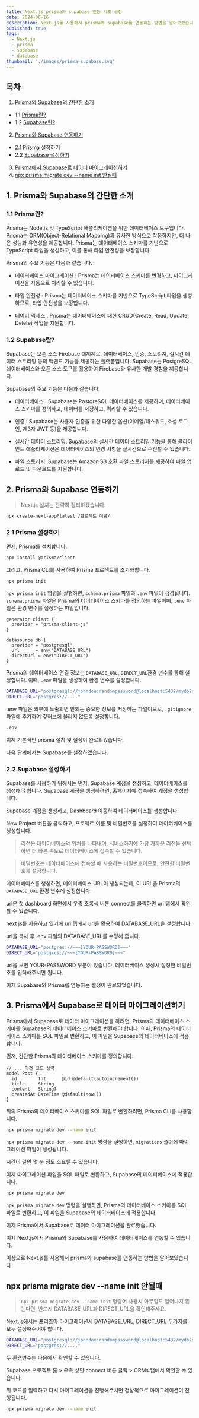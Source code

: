 ```yaml
---
title: Next.js prisma와 supabase 연동 기초 설정
date: 2024-06-16
description: Next.js를 사용해서 prisma와 supabase를 연동하는 방법을 알아보겠습니다.
published: true
tags:
  - Next.js
  - prisma
  - supabase
  - database
thumbnail: './images/prisma-supabase.svg'
---
```


## 목차

1. [Prisma와 Supabase의 간단한 소개](#prisma와-supabase의-간단한-소개)

- 1.1 [Prisma란?](#prisma란)
- 1.2 [Supabase란?](#supabase란)

2. [Prisma와 Supabase 연동하기](#prisma와-supabase-연동하기)

- 2.1 [Prisma 설정하기](#prisma-설정하기)
- 2.2 [Supabase 설정하기](#supabase-설정하기)

3. [Prisma에서 Supabase로 데이터 마이그레이션하기](#prisma에서-supabase로-데이터-마이그레이션하기)
4. [npx prisma migrate dev --name init 안될때](#npx-prisma-migrate-dev---name-init-안될때)

## 1. Prisma와 Supabase의 간단한 소개

### 1.1 Prisma란?

Prisma는 Node.js 및 TypeScript 애플리케이션을 위한 데이터베이스 도구입니다. Prisma는 ORM(Object-Relational Mapping)과 유사한 방식으로 작동하지만, 더 나은 성능과 유연성을 제공합니다. Prisma는 데이터베이스 스키마를 기반으로 TypeScript 타입을 생성하고, 이를 통해 타입 안전성을 보장합니다.

Prisma의 주요 기능은 다음과 같습니다.

- 데이터베이스 마이그레이션 : Prisma는 데이터베이스 스키마를 변경하고, 마이그레이션을 자동으로 처리할 수 있습니다.

- 타입 안전성 : Prisma는 데이터베이스 스키마를 기반으로 TypeScript 타입을 생성하므로, 타입 안전성을 보장합니다.

- 데이터 액세스 : Prisma는 데이터베이스에 대한 CRUD(Create, Read, Update, Delete) 작업을 지원합니다.

### 1.2 Supabase란?

Supabase는 오픈 소스 Firebase 대체제로, 데이터베이스, 인증, 스토리지, 실시간 데이터 스트리밍 등의 백엔드 기능을 제공하는 플랫폼입니다. Supabase는 PostgreSQL 데이터베이스와 오픈 소스 도구를 활용하여 Firebase와 유사한 개발 경험을 제공합니다.

Supabase의 주요 기능은 다음과 같습니다.

- 데이터베이스 : Supabase는 PostgreSQL 데이터베이스를 제공하며, 데이터베이스 스키마를 정의하고, 데이터를 저장하고, 쿼리할 수 있습니다.

- 인증 : Supabase는 사용자 인증을 위한 다양한 옵션(이메일/패스워드, 소셜 로그인, 제3자 JWT 등)을 제공합니다.

- 실시간 데이터 스트리밍: Supabase의 실시간 데이터 스트리밍 기능을 통해 클라이언트 애플리케이션은 데이터베이스의 변경 사항을 실시간으로 수신할 수 있습니다.

- 파일 스토리지: Supabase는 Amazon S3 호환 파일 스토리지를 제공하여 파일 업로드 및 다운로드를 지원합니다.

## 2. Prisma와 Supabase 연동하기

> Next.js 설치는 간략히 정리하겠습니다.

```bash title="bash"
npx create-next-app@latest /프로젝트 이름/
```

### 2.1 Prisma 설정하기

먼저, Prisma를 설치합니다.

```bash title="bash"
npm install @prisma/client
```

그리고, Prisma CLI를 사용하여 Prisma 프로젝트를 초기화합니다.

```bash title="bash"
npx prisma init
```

`npx prisma init` 명령을 실행하면, `schema.prisma` 파일과 `.env` 파일이 생성됩니다. `schema.prisma` 파일은 Prisma의 데이터베이스 스키마를 정의하는 파일이며, `.env` 파일은 환경 변수를 설정하는 파일입니다.

<MDXImage src="./images/prisma-init.png" alt="prisma-init" width="320px" />

```prisma title="schema.prisma"
generator client {
  provider = "prisma-client-js"
}

datasource db {
  provider = "postgresql"
  url      = env("DATABASE_URL")
  directUrl = env("DIRECT_URL")
}
```

Prisma의 데이터베이스 연결 정보는 `DATABASE_URL`, `DIRECT_URL`환경 변수를 통해 설정합니다. 이때, `.env` 파일을 생성하여 환경 변수를 설정합니다.

```bash title=".env"
DATABASE_URL="postgresql://johndoe:randompassword@localhost:5432/mydb?schema=public"
DIRECT_URL="postgres://...."
```

.env 파일은 외부에 노출되면 안되는 중요한 정보를 저장하는 파일이므로, `.gitignore` 파일에 추가하여 깃허브에 올리지 않도록 설정합니다.

```bash title=".gitignore"
.env
```

이제 기본적인 prisma 설치 및 설정이 완료되었습니다.

다음 단계에서는 Supabase를 설정하겠습니다.

### 2.2 Supabase 설정하기

Supabase를 사용하기 위해서는 먼저, Supabase 계정을 생성하고, 데이터베이스를 생성해야 합니다. Supabase 계정을 생성하려면, <MDXLink href="https://supabase.io/" title="Supabase" /> 홈페이지에 접속하여 계정을 생성합니다.

Supabase 계정을 생성하고, Dashboard 이동하여 데이터베이스를 생성합니다.

<MDXImage src="./images/supabase-dashboard.png" alt="supabase-dashboard" />

New Project 버튼을 클릭하고, 프로젝트 이름 및 비밀번호를 설정하여 데이터베이스를 생성합니다.

<MDXImage src="./images/supabase-new-project.png" alt="supabase-new-project" />

> 리전은 데이터베이스의 위치를 나타내며, 서비스하기에 가장 가까운 리전을 선택하면 더 빠른 속도로 데이터베이스에 접속할 수 있습니다.

> 비밀번호는 데이터베이스에 접속할 때 사용하는 비밀번호이므로, 안전한 비밀번호를 설정합니다.

데이터베이스를 생성하면, 데이터베이스 URL이 생성되는데, 이 URL을 Prisma의 `DATABASE_URL` 환경 변수에 설정합니다.

url은 첫 dashboard 화면에서 우측 초록색 버튼 connect를 클릭하면 uri 탭에서 확인할 수 있습니다.

next js를 사용하고 있기에 uri 탭에서 url을 활용하여 DATABASE_URL을 설정합니다.

url을 복사 후 .env 파일의 DATABASE_URL를 수정해 줍니다.

```bash title=".env"
DATABASE_URL="postgres://~~~[YOUR-PASSWORD]~~~"
DIRECT_URL="postgres://~~~[YOUR-PASSWORD]~~~"
```

url을 보면 YOUR-PASSWORD 부분이 있습니다. 데이터베이스 생성시 설정한 비밀번호를 입력해주시면 됩니다.

이제 Supabase와 Prisma를 연동하는 설정이 완료되었습니다.

## 3. Prisma에서 Supabase로 데이터 마이그레이션하기

Prisma에서 Supabase로 데이터 마이그레이션을 하려면, Prisma의 데이터베이스 스키마를 Supabase의 데이터베이스 스키마로 변환해야 합니다. 이때, Prisma의 데이터베이스 스키마를 SQL 파일로 변환하고, 이 파일을 Supabase의 데이터베이스에 적용합니다.

먼저, 간단한 Prisma의 데이터베이스 스키마를 정의합니다.

```prisma title="schema.prisma"
// ... 이전 코드 생략
model Post {
  id        Int      @id @default(autoincrement())
  title     String
  content   String?
  createdAt DateTime @default(now())
}
```

위의 Prisma의 데이터베이스 스키마를 SQL 파일로 변환하려면, Prisma CLI를 사용합니다.

```bash title="bash"
npx prisma migrate dev --name init
```

`npx prisma migrate dev --name init` 명령을 실행하면, `migrations` 폴더에 마이그레이션 파일이 생성됩니다.

시간이 길면 몇 분 정도 소요될 수 있습니다.

이제 마이그레이션 파일을 SQL 파일로 변환하고, Supabase의 데이터베이스에 적용합니다.

```bash title="bash"
npx prisma migrate dev
```

`npx prisma migrate dev` 명령을 실행하면, Prisma의 데이터베이스 스키마를 SQL 파일로 변환하고, 이 파일을 Supabase의 데이터베이스에 적용합니다.

이제 Prisma에서 Supabase로 데이터 마이그레이션을 완료했습니다.

이제 Next.js에서 Prisma와 Supabase를 사용하여 데이터베이스를 연동할 수 있습니다.

이상으로 Next.js를 사용해서 prisma와 supabase를 연동하는 방법을 알아보았습니다.

## npx prisma migrate dev --name init 안될때

> `npx prisma migrate dev --name init` 명령어 사용시 아무일도 일어나지 않는다면, 반드시 DATABASE_URL과 DIRECT_URL을 확인해주세요.

Next.js에서는 프리즈마 마이그레이션시 DATABASE_URL, DIRECT_URL 두가지를 모두 설정해주어야 합니다.

```bash title=".env"
DATABASE_URL="postgresql://johndoe:randompassword@localhost:5432/mydb?schema=public"
DIRECT_URL="postgres://...."
```

두 환경변수는 다음에서 확인할 수 있습니다.

Supabase 프로젝트 홈 > 우측 상단 connect 버튼 클릭 > ORMs 탭에서 확인할 수 있습니다.

<MDXImage src="./images/supabase-connect.png" alt="supabase-connect" />

위 코드를 입력하고 다시 마이그레이션을 진행해주시면 정상적으로 마이그레이션이 진행됩니다.

```bash title="bash"
npx prisma migrate dev --name init
```
